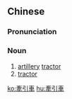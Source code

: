 ==Chinese==
{{zh-forms|s=牵引车|type=21}}

===Pronunciation===
{{zh-pron
|m=qiānyǐnchē
|cat=n
}}

===Noun===
{{zh-noun}}

# [[artillery]] [[tractor]]
#[[tractor]]

[[ko:牽引車]]
[[hu:牽引車]]